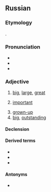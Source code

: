 ==Russian==
{{root|ru|ine-pro|*bel-}}

===Etymology===
{{back-formation|ru|бо́льший}}.

===Pronunciation===
* {{ru-IPA|большо́й}}
* {{audio|ru|Ru-{{PAGENAME}}.ogg|Audio}}
* {{rhymes|ru|oj|s=2}}

===Adjective===
{{ru-adj|большо́й|бо́льше|comp2=бо́льший|наибо́льший|aug=большу́щий}}

# [[big]], [[large]], [[great]]
#: {{uxi|ru|'''большо́й''' [[зал]]|'''large''' [[hall]]}}
#: {{uxi|ru|'''больша́я''' [[бу́ква]]|[[capital letter]]|lit='''big''' [[letter]]}}
#: {{uxi|ru|'''больша́я''' [[доро́га]]|[[highroad]], [[highway]], [[main road]]|lit='''great''' [[road]]}}
#: {{uxi|ru|'''большо́й''' [[ма́льчик]]|'''big''' [[boy]]}}
#: {{uxi|ru|'''больша́я''' [[Москва́]]|'''Greater''' [[Moscow]]}}
#: {{uxi|ru|'''большо́й''' [[Ло́ндон]]|'''Greater''' London}}
#: {{uxi|ru|'''большо́й''' [[па́лец]] [[правый|пра́вой]] [[рука|руки́]]|[[right]] [[thumb]]|lit='''big''' [[finger]] of the [[right]] [[hand]]}}
#: {{uxi|ru|'''большо́й''' [[па́лец]] [[левый|ле́вой]] [[нога|ноги́]]|[[left]] '''big''' [[toe]]}}
#: {{uxi|ru|'''Большо́й''' [[теа́тр]]|the {{w|Bolshoi Theatre}}|lit='''great''' [[theater]]}}
#: {{uxi|ru|'''большо́е''' [[спаси́бо]]|[[thank you very much]], [[greeting]]s|lit='''big''' [[thanks]]}}
#: {{uxi|ru|'''большо́й''' [[спорт]]|'''big-time''' [[sport]]s}}
#: {{uxi|ru|'''больша́я''' [[ра́зница]]|'''great''' [[difference]]}}
#: {{uxi|ru|'''больша́я''' [[побе́да]]|'''great''' [[victory]]}}
#: {{uxi|ru|'''большо́е''' [[число́]]|'''great''' / '''large''' [[number]]}}
#: {{uxi|ru|'''большо́й''' [[промежу́ток]]|[[wide]] [[interval]]|lit='''big''' [[interval]]}}
#: {{uxi|ru|'''большо́е''' [[знако́мство]]|[[wide]] [[range]] of [[acquaintances]]|lit='''big''' [[acquaintance]]}}
# [[important]]
#: {{uxi|ru|'''большо́й''' [[нача́льник]]|q=colloquial|[[big shot]], [[honcho]]|lit='''important''' [[boss]]}}
# [[grown-up]]
# [[big]], [[outstanding]]
#: {{uxi|ru|'''большо́й''' [[люби́тель]]|'''big''' [[fan]]}}
#: {{uxi|ru|'''большо́й''' [[лгун]]|'''big''' [[liar]]}}

====Declension====
{{ru-decl-adj|большо́й|b:вели́к}}
{{ru-decl-adj|old=1|большо́й|b:вели́к}}

====Derived terms====
* {{l|ru|де́лать больши́е глаза́}}
* {{l|ru|большо́му кораблю́ большо́е пла́вание||a great ship needs deep waters}}
* {{l|ru|большо́й пожа́р|g=m}}

====Antonyms====
* {{l|ru|маленький}}